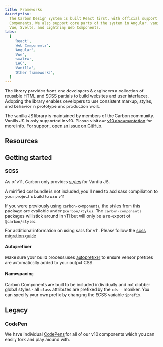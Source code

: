```yaml
---
title: Frameworks
description:
  The Carbon Design System is built React first, with official support for Web
  Components. We also support core parts of the system in Angular, vanilla JS,
  Vue, Svelte, and Lightning Web Components.
tabs:
  [
    'React',
    'Web Components',
    'Angular',
    'Vue',
    'Svelte',
    'LWC',
    'Vanilla',
    'Other frameworks',
  ]
---
```


<PageDescription>

The library provides front-end developers & engineers a collection of reusable
HTML and SCSS partials to build websites and user interfaces. Adopting the
library enables developers to use consistent markup, styles, and behavior in
prototype and production work.

</PageDescription>

<InlineNotification>

The vanilla JS library is maintained by members of the Carbon community. Vanilla
JS is only supported in v10. Please visit our
[v10 documentation](https://v10.carbondesignsystem.com/developing/frameworks/vanilla)
for more info. For support,
[open an issue on GitHub](https://github.com/carbon-design-system/carbon/issues/new/choose).

</InlineNotification>

## Resources

<Row className="resource-card-group">
  <Column colMd={4} colLg={4} noGutterSm>
    <ResourceCard
      subTitle="Carbon styles"
      href="https://github.com/carbon-design-system/carbon/tree/main/packages/styles">
      <MdxIcon name="github" />
    </ResourceCard>
  </Column>
</Row>

## Getting started

### SCSS

As of v11, Carbon only provides
[styles](https://github.com/carbon-design-system/carbon/tree/main/packages/styles)
for Vanilla JS.

A minified css bundle is not included, you'll need to add sass compiliation to
your project's build to use v11.

If you were previously using `carbon-components`, the styles from this package
are available under `@carbon/styles`. The `carbon-components` packages will
stick around in v11 but will only be a re-export of `@carbon/styles`.

For additional information on using sass for v11. Please follow the
[scss migration guide](https://carbondesignsystem.com/migrating/guide/develop#step-2:-styles-and-dart-sass)

#### Autoprefixer

Make sure your build process uses
[autoprefixer](https://github.com/postcss/autoprefixer) to ensure vendor
prefixes are automatically added to your output CSS.

#### Namespacing

Carbon Components are built to be included individually and not clobber global
styles - all `class` attributes are prefixed by the `cds--` moniker. You can
specify your own prefix by changing the SCSS variable `$prefix`.

## Legacy

### CodePen

We have individual [CodePens](https://codepen.io/collection/XqRbEz/) for all of
our v10 components which you can easily fork and play around with.
